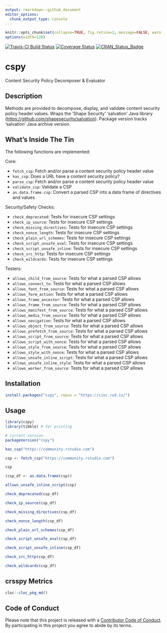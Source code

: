 ```yaml
---
output: rmarkdown::github_document
editor_options: 
  chunk_output_type: console
---
```

```r
knitr::opts_chunk$set(collapse=TRUE, fig.retina=2, message=FALSE, warning=FALSE)
options(width=120)
```

[![Travis-CI Build Status](https://travis-ci.org/hrbrmstr/cspy.svg?branch=master)](https://travis-ci.org/hrbrmstr/cspy) 
[![Coverage Status](https://codecov.io/gh/hrbrmstr/cspy/branch/master/graph/badge.svg)](https://codecov.io/gh/hrbrmstr/cspy)
[![CRAN_Status_Badge](http://www.r-pkg.org/badges/version/cspy)](https://cran.r-project.org/package=cspy)

# cspy

Content Security Policy Decomposer & Evaluator

## Description

Methods are provided to decompose, display, and validate
content security policy header values. Wraps the 'Shape Security'
'salvation' Java library (<https://github.com/shapesecurity/salvation>).
Package version tracks 'salvation' Java archive version.

## What's Inside The Tin

The following functions are implemented:

Core:

- `fetch_csp`:	Fetch and/or parse a content security policy header value
- `has_csp`:	Does a URL have a content security policy?
- `parse_csp`:	Fetch and/or parse a content security policy header value
- `validate_csp`:	Validate a CSP
- `as.data.frame.csp`:	Convert a parsed CSP into a data frame of directives and values

Security/Safety Checks:

- `check_deprecated`:	Tests for insecure CSP settings
- `check_ip_source`:	Tests for insecure CSP settings
- `check_missing_directives`:	Tests for insecure CSP settings
- `check_nonce_length`:	Tests for insecure CSP settings
- `check_plain_url_schemes`:	Tests for insecure CSP settings
- `check_script_unsafe_eval`:	Tests for insecure CSP settings
- `check_script_unsafe_inline`:	Tests for insecure CSP settings
- `check_src_http`:	Tests for insecure CSP settings
- `check_wildcards`:	Tests for insecure CSP settings

Testers:

- `allows_child_from_source`:	Tests for what a parsed CSP allows
- `allows_connect_to`:	Tests for what a parsed CSP allows
- `allows_font_from_source`:	Tests for what a parsed CSP allows
- `allows_form_action`:	Tests for what a parsed CSP allows
- `allows_frame_ancestor`:	Tests for what a parsed CSP allows
- `allows_frame_from_source`:	Tests for what a parsed CSP allows
- `allows_manifest_from_source`:	Tests for what a parsed CSP allows
- `allows_media_from_source`:	Tests for what a parsed CSP allows
- `allows_navigation`:	Tests for what a parsed CSP allows
- `allows_object_from_source`:	Tests for what a parsed CSP allows
- `allows_prefetch_from_source`:	Tests for what a parsed CSP allows
- `allows_script_from_source`:	Tests for what a parsed CSP allows
- `allows_script_with_nonce`:	Tests for what a parsed CSP allows
- `allows_style_from_source`:	Tests for what a parsed CSP allows
- `allows_style_with_nonce`:	Tests for what a parsed CSP allows
- `allows_unsafe_inline_script`:	Tests for what a parsed CSP allows
- `allows_unsafe_inline_style`:	Tests for what a parsed CSP allows
- `allows_worker_from_source`:	Tests for what a parsed CSP allows

## Installation

```r
install.packages("cspy", repos = "https://cinc.rud.is/")
```

## Usage

```r
library(cspy)
library(tibble) # for printing

# current version
packageVersion("cspy")

```

```r
has_csp("https://community.rstudio.com")

csp <- fetch_csp("https://community.rstudio.com")

csp

(csp_df <- as.data.frame(csp))

allows_unsafe_inline_script(csp)

check_deprecated(csp_df)

check_ip_source(csp_df)

check_missing_directives(csp_df)

check_nonce_length(csp_df)

check_plain_url_schemes(csp_df)

check_script_unsafe_eval(csp_df)

check_script_unsafe_inline(csp_df)

check_src_http(csp_df)

check_wildcards(csp_df)
```

## crsspy Metrics

```r
cloc::cloc_pkg_md()
```

## Code of Conduct

Please note that this project is released with a [Contributor Code of Conduct](CODE_OF_CONDUCT.md). 
By participating in this project you agree to abide by its terms.
